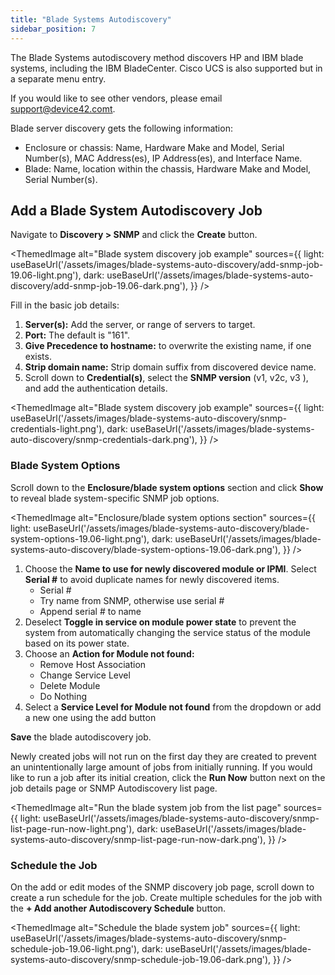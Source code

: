 ```yaml
---
title: "Blade Systems Autodiscovery"
sidebar_position: 7
---
```



The Blade Systems autodiscovery method discovers HP and IBM blade systems, including the IBM BladeCenter. Cisco UCS is also supported but in a separate menu entry. 

If you would like to see other vendors, please email [support@device42.comt](mailto:support@device42.com).

Blade server discovery gets the following information:

- Enclosure or chassis: Name, Hardware Make and Model, Serial Number(s), MAC Address(es), IP Address(es), and Interface Name.
- Blade: Name, location within the chassis, Hardware Make and Model, Serial Number(s).

## Add a Blade System Autodiscovery Job

Navigate to **Discovery > SNMP** and click the **Create** button.

<ThemedImage
  alt="Blade system discovery job example"
  sources={{
    light: useBaseUrl('/assets/images/blade-systems-auto-discovery/add-snmp-job-19.06-light.png'),
    dark: useBaseUrl('/assets/images/blade-systems-auto-discovery/add-snmp-job-19.06-dark.png'),
  }}
/>

Fill in the basic job details:

1. **Server(s):** Add the server, or range of servers to target.
2. **Port:** The default is "161".
3. **Give Precedence to hostname:** to overwrite the existing name, if one exists.
4. **Strip domain name:** Strip domain suffix from discovered device name.
5. Scroll down to **Credential(s)**, select the **SNMP version** (v1, v2c, v3 ), and add the authentication details.

<ThemedImage
  alt="Blade system discovery job example"
  sources={{
    light: useBaseUrl('/assets/images/blade-systems-auto-discovery/snmp-credentials-light.png'),
    dark: useBaseUrl('/assets/images/blade-systems-auto-discovery/snmp-credentials-dark.png'),
  }}
/>

### Blade System Options

Scroll down to the **Enclosure/blade system options** section and click **Show** to reveal blade system-specific SNMP job options.

<ThemedImage
  alt="Enclosure/blade system options section"
  sources={{
    light: useBaseUrl('/assets/images/blade-systems-auto-discovery/blade-system-options-19.06-light.png'),
    dark: useBaseUrl('/assets/images/blade-systems-auto-discovery/blade-system-options-19.06-dark.png'),
  }}
/>

1. Choose the **Name to use for newly discovered module or IPMI**. Select **Serial #** to avoid duplicate names for newly discovered items.
   - Serial # 
   - Try name from SNMP, otherwise use serial #
   - Append serial # to name
2. Deselect **Toggle in service on module power state** to prevent the system from automatically changing the service status of the module based on its power state.
3. Choose an **Action for Module not found:**
   - Remove Host Association
   - Change Service Level
   - Delete Module
   - Do Nothing
4. Select a **Service Level for Module not found** from the dropdown or add a new one using the add button

**Save** the blade autodiscovery job.

Newly created jobs will not run on the first day they are created to prevent an unintentionally large amount of jobs from initially running. If you would like to run a job after its initial creation, click the **Run Now** button next on the job details page or SNMP Autodiscovery list page.

<ThemedImage
  alt="Run the blade system job from the list page"
  sources={{
    light: useBaseUrl('/assets/images/blade-systems-auto-discovery/snmp-list-page-run-now-light.png'),
    dark: useBaseUrl('/assets/images/blade-systems-auto-discovery/snmp-list-page-run-now-dark.png'),
  }}
/>

### Schedule the Job

On the add or edit modes of the SNMP discovery job page, scroll down to create a run schedule for the job. Create multiple schedules for the job with the **+ Add another Autodiscovery Schedule** button.

<ThemedImage
  alt="Schedule the blade system job"
  sources={{
    light: useBaseUrl('/assets/images/blade-systems-auto-discovery/snmp-schedule-job-19.06-light.png'),
    dark: useBaseUrl('/assets/images/blade-systems-auto-discovery/snmp-schedule-job-19.06-dark.png'),
  }}
/>
